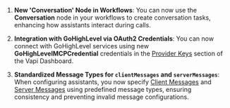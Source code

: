 
1. **New 'Conversation' Node in Workflows**: You can now use the **Conversation** node in your workflows to create conversation tasks, enhancing how assistants interact during calls.

2. **Integration with GoHighLevel via OAuth2 Credentials**: You can now connect with GoHighLevel services using new **GoHighLevelMCPCredential** credentials in the [Provider Keys](https://dashboard.vapi.ai/keys#:~:text=GoHighLevel) section of the Vapi Dashboard.

3. **Standardized Message Types for `clientMessages` and `serverMessages`**: When configuring assistants, you now specify [Client Messages](https://api.vapi.ai/api#:~:text=ClientMessage) and [Server Messages](https://api.vapi.ai/api#:~:text=ServerMessage) using predefined message types, ensuring consistency and preventing invalid message configurations.
